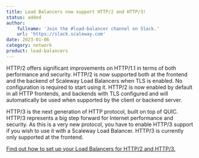 ```yaml
---
title: Load Balancers now support HTTP/2 and HTTP/3!
status: added
author:
    fullname: 'Join the #load-balancer channel on Slack.'
    url: 'https://slack.scaleway.com'
date: 2023-01-06
category: network
product: load-balancers
---
```


HTTP/2 offers significant improvements on HTTP/1.1 in terms of both performance and security.
HTTP/2 is now supported both at the frontend and the backend of Scaleway Load Balancers when TLS is enabled. No configuration is required to start using it. HTTP/2 is now enabled by default in all HTTP frontends, and backends with TLS configured and will automatically be used when supported by the client or backend server.

HTTP/3 is the next generation of HTTP protocol, built on top of QUIC.
HTTP/3 represents a big step forward for Internet performance and security. As this is a very new protocol, you have to enable HTTP/3 support if you wish to use it with a Scaleway Load Balancer. HTTP/3 is currently only supported at the frontend.

[Find out how to set up your Load Balancers for HTTP/2 and HTTP/3.](/network/load-balancer/reference-content/http2-http3/)

